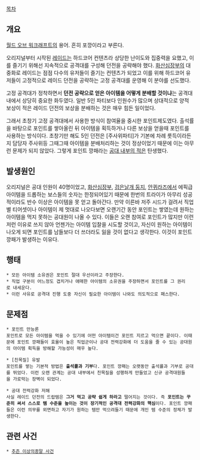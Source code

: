 [[목차]]
== 개요 ==
[[월드 오브 워크래프트]]의 용어. 흔히 포깡이라고 부른다.

오리지널부터 시작된 [[레이드]]는 하드코어 컨텐츠라 상당한 난이도와 집중력을 요했고, 이를 즐기기 위해선 지속적으로 공격대를 구성해 던전을 공략해야 했다. [[화산심장부]]의 대중화로 레이드는 점점 다수의 유저들이 즐기는 컨텐츠가 되었고 이를 위해 하드코어 유저들이 고정적으로 레이드 던전을 공략하는 고정 공격대를 운영해 이 분야를 선도했다.

고정 공격대가 정착하면서 '''던전 공략으로 얻은 아이템을 어떻게 분배할 것이냐'''는 공격대 내에서 상당히 중요한 화두였다. 일반 5인 파티보다 인원수가 많으며 상대적으로 양적 보상이 적은 레이드 던전의 보상을 분배하는 것은 매우 힘든 일이었다.

그래서 초창기 고정 공격대에서 사용한 방식이 참여율을 중시한 포인트제도였다. 출석률을 바탕으로 포인트를 쌓아올린 뒤 아이템을 획득하거나 다른 보상을 얻을때 포인트를 사용하는 방식이다. 초창기만 해도 5인 던전은 [주사위파티]가 기본에 차례 룻득이라든지 담당자 주사위등 그때그때 아이템을 분배처리하는 것이 정상이었기 때문에 이는 아무런 문제가 되지 않았다. 그렇게 포인트 깡패라는 [[공대 내부의 적]]은 탄생했다.

== 발생원인 ==
오리지널은 공대 인원이 40명이었고, [[화산심장부]], [[검은날개 둥지]], [[안퀴라즈]]에서 에픽급 아이템을 드롭하는 보스들의 숫자는 한정되어있기 때문에 한번의 트라이가 아무리 성공적이라도 반수 이상은 아이템을 못 얻고 돌아간다. 만약 이른바 저주 시드가 걸려서 직업별 티어셋이나 아이템이 제 멋대로 나오다보면 오랜기간 동안 포인트는 쌓였는데 원하는 아이템을 먹지 못하는 공대원이 나올 수 있다. 이들은 오랜 참여로 포인트가 많지만 이런 저런 이유로 쓰지 않아 언젠가는 아이템 입찰을 시도할 것이고, 자신이 원하는 아이템이 나오게 되면 포인트를 남들보다 더 쓰더라도 잃을 것이 없다고 생각한다. 이것이 포인트 깡패가 발생하는 이유다.

== 행태 ==
 * 모든 아이템 소유권은 포인트 절대 우선이라고 주장한다.
 * 직업 구분이 어느정도 겹치거나 애매한 아이템의 소유권을 주장하면서 포인트를 그 권리로 내세운다.
 * 이런 사유로 공격대 진행 도중 자신이 필요한 아이템이 나와도 의도적으로 패스한다.

== 문제점 ==
 * 포인트 만능론 
 포인트로 모든 아이템을 먹을 수 있기에 어떤 아이템이건 포인트 지르고 먹으면 끝이다. 이때문에 포인트 깡패들이 효율이 높은 직업군이나 공대 전력강화에 더 도움을 줄 수 있는 공대원의 아이템 획득을 방해할 가능성이 매우 높다.

 * [친목질] 유발
 포인트를 쌓는 기본적 방법은 '''출석률과 기부'''다. 포인트 깡패는 오랫동안 출석률과 기부로 공대를 뛰었다. 이런 오랜 관계는 공대 내부에서 친목질을 성행하게 만들었고 신규 공격대원들을 가로막는 장벽이 되었다.

 * 공대 전력강화 저해
 사실 레이드 던전의 드랍템은 '''그거 먹고 공략 쉽게 하라고''' 떨어지는 것이다. 즉 '''포인트는 꾸준히 써서 스스로 템 수준을 높이는 것이 장기적인 공격대 전력강화의 핵심'''이다. 포인트 깡패들은 이런 의무를 외면하고 자기가 원하는 템만 먹으려들기 때문에 개인 템 수준의 정체가 발생한다.

== 관련 사건 ==
 * [[추즌 이상의종말 사건]] 
